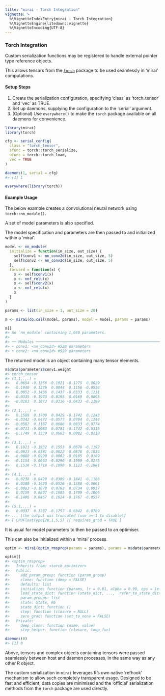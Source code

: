 ```yaml
---
title: "mirai - Torch Integration"
vignette: >
  %\VignetteIndexEntry{mirai - Torch Integration}
  %\VignetteEngine{litedown::vignette}
  %\VignetteEncoding{UTF-8}
---
```



### Torch Integration

Custom serialization functions may be registered to handle external pointer type reference objects.

This allows tensors from the [`torch`](https://torch.mlverse.org/) package to be used seamlessly in 'mirai' computations.

#### Setup Steps

1. Create the serialization configuration, specifying 'class' as 'torch_tensor' and 'vec' as TRUE.
1. Set up daemons, supplying the configuration to the 'serial' argument.
1. (Optional) Use `everywhere()` to make the `torch` package available on all daemons for convenience.


``` r
library(mirai)
library(torch)

cfg <- serial_config(
  class = "torch_tensor",
  sfunc = torch::torch_serialize,
  ufunc = torch::torch_load,
  vec = TRUE
)

daemons(1, serial = cfg)
#> [1] 1

everywhere(library(torch))
```
#### Example Usage

The below example creates a convolutional neural network using `torch::nn_module()`.

A set of model parameters is also specified.

The model specification and parameters are then passed to and initialized within a 'mirai'.


``` r
model <- nn_module(
  initialize = function(in_size, out_size) {
    self$conv1 <- nn_conv2d(in_size, out_size, 5)
    self$conv2 <- nn_conv2d(in_size, out_size, 5)
  },
  forward = function(x) {
    x <- self$conv1(x)
    x <- nnf_relu(x)
    x <- self$conv2(x)
    x <- nnf_relu(x)
    x
  }
)

params <- list(in_size = 1, out_size = 20)

m <- mirai(do.call(model, params), model = model, params = params)

m[]
#> An `nn_module` containing 1,040 parameters.
#> 
#> ── Modules ───────────────────────────────────────────────────────────────────────────────────────────────────────
#> • conv1: <nn_conv2d> #520 parameters
#> • conv2: <nn_conv2d> #520 parameters
```
The returned model is an object containing many tensor elements.

``` r
m$data$parameters$conv1.weight
#> torch_tensor
#> (1,1,.,.) = 
#>   0.0654 -0.1358 -0.1021 -0.1275  0.0629
#>  -0.1940  0.1276  0.0844  0.1156 -0.0534
#>   0.0052 -0.1436  0.1437 -0.0333  0.1231
#>  -0.0335 -0.1973 -0.0195  0.0169  0.0695
#>  -0.0103  0.1873  0.0336 -0.0433 -0.1199
#> 
#> (2,1,.,.) = 
#>   0.1589  0.1709  0.0429 -0.1742  0.1243
#>  -0.0342 -0.0472 -0.0577  0.0704  0.1244
#>  -0.0562  0.1187  0.0600  0.0833 -0.0774
#>  -0.0711 -0.0083  0.0781 -0.1742 -0.0315
#>  -0.1749  0.1339  0.0663  0.0882 -0.0210
#> 
#> (3,1,.,.) = 
#>   0.1821 -0.1932  0.1553  0.0678 -0.1192
#>  -0.0923 -0.0381 -0.0822  0.0870  0.1834
#>  -0.0088 -0.0990  0.0062 -0.0105  0.0109
#>  -0.1154  0.0633 -0.0290 -0.1989 -0.0275
#>   0.1518 -0.1719 -0.1890  0.1123 -0.1981
#> 
#> (4,1,.,.) = 
#>  -0.0238 -0.0420 -0.0309 -0.1841 -0.1106
#>   0.0380 -0.1420 -0.0526 -0.1388 -0.0601
#>  -0.0083 -0.1878  0.0763  0.0734  0.0937
#>   0.0159  0.0897 -0.1605  0.1789 -0.1066
#>  -0.1406  0.0467  0.1624 -0.1767 -0.0557
#> 
#> (5,1,.,.) = 
#>   0.0337  0.1287 -0.1257 -0.0342  0.0709
#> ... [the output was truncated (use n=-1 to disable)]
#> [ CPUFloatType{20,1,5,5} ][ requires_grad = TRUE ]
```
It is usual for model parameters to then be passed to an optimiser.

This can also be initialized within a 'mirai' process.

``` r
optim <- mirai(optim_rmsprop(params = params), params = m$data$parameters)

optim[]
#> <optim_rmsprop>
#>   Inherits from: <torch_optimizer>
#>   Public:
#>     add_param_group: function (param_group) 
#>     clone: function (deep = FALSE) 
#>     defaults: list
#>     initialize: function (params, lr = 0.01, alpha = 0.99, eps = 1e-08, weight_decay = 0, 
#>     load_state_dict: function (state_dict, ..., .refer_to_state_dict = FALSE) 
#>     param_groups: list
#>     state: State, R6
#>     state_dict: function () 
#>     step: function (closure = NULL) 
#>     zero_grad: function (set_to_none = FALSE) 
#>   Private:
#>     deep_clone: function (name, value) 
#>     step_helper: function (closure, loop_fun)

daemons(0)
#> [1] 0
```
Above, tensors and complex objects containing tensors were passed seamlessly between host and daemon processes, in the same way as any other R object.

The custom serialization in `mirai` leverages R's own native 'refhook' mechanism to allow such completely transparent usage. Designed to be fast and efficient, data copies are minimised and the 'official' serialization methods from the `torch` package are used directly.
